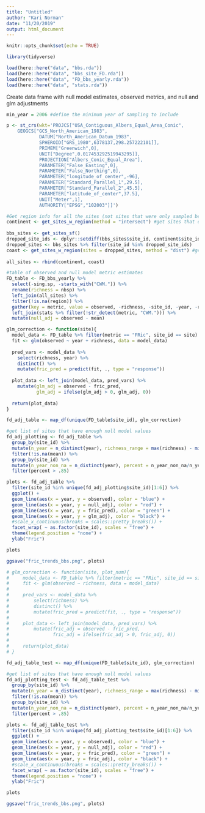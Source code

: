 ```yaml
---
title: "Untitled"
author: "Kari Norman"
date: "11/20/2019"
output: html_document
---
```


```r
knitr::opts_chunk$set(echo = TRUE)
```

```r
library(tidyverse)
```

```r
load(here::here("data", "bbs.rda"))
load(here::here("data", "bbs_site_FD.rda"))
load(here::here("data", "FD_bbs_yearly.rda"))
load(here::here("data", "stats.rda"))
```

Create data frame with null model estimates, observed metrics, and null and glm adjustments 
```r

min_year = 2006 #define the minimum year of sampling to include

p <- st_crs(wkt='PROJCS["USA_Contiguous_Albers_Equal_Area_Conic",
    GEOGCS["GCS_North_American_1983",
            DATUM["North_American_Datum_1983",
            SPHEROID["GRS_1980",6378137,298.257222101]],
            PRIMEM["Greenwich",0],
            UNIT["Degree",0.017453292519943295]],
            PROJECTION["Albers_Conic_Equal_Area"],
            PARAMETER["False_Easting",0],
            PARAMETER["False_Northing",0],
            PARAMETER["longitude_of_center",-96],
            PARAMETER["Standard_Parallel_1",29.5],
            PARAMETER["Standard_Parallel_2",45.5],
            PARAMETER["latitude_of_center",37.5],
            UNIT["Meter",1],
            AUTHORITY["EPSG","102003"]]')

#Get region info for all the sites (not sites that were only sampled before 1969, we'll drop those later)
continent <- get_sites_w_region(method = "intersect") #get sites that directly intersect (on the continent)
  
bbs_sites <- get_sites_sf()
dropped_site_ids <- dplyr::setdiff(bbs_sites$site_id, continent$site_id) #find dropped
dropped_sites <- bbs_sites %>% filter(site_id %in% dropped_site_ids)
coast <- get_sites_w_region(sites = dropped_sites, method = "dist") #get sites that were dropped (on the coast)
  
all_sites <- rbind(continent, coast)

#table of observed and null model metric estimates
FD_table <- FD_bbs_yearly %>%
  select(-sing.sp, -starts_with("CWM.")) %>%
  rename(richness = nbsp) %>%
  left_join(all_sites) %>%
  filter(!is.na(region)) %>%
  gather(key = metric, value = observed, -richness, -site_id, -year, -region, -geometry) %>%
  left_join(stats %>% filter(!str_detect(metric, "CWM."))) %>%
  mutate(null_adj = observed - mean) 

glm_correction <- function(site){
  model_data <- FD_table %>% filter(metric == "FRic", site_id == site)
  fit <- glm(observed ~ year + richness, data = model_data)
  
  pred_vars <- model_data %>% 
    select(richness, year) %>% 
    distinct() %>%
    mutate(fric_pred = predict(fit, ., type = "response"))
  
  plot_data <- left_join(model_data, pred_vars) %>%
    mutate(glm_adj = observed - fric_pred,
           glm_adj = ifelse(glm_adj > 0, glm_adj, 0))
  
  return(plot_data)
}

fd_adj_table <- map_df(unique(FD_table$site_id), glm_correction)
```

```r
#get list of sites that have enough null model values
fd_adj_plotting <- fd_adj_table %>% 
  group_by(site_id) %>%
  mutate(n_year = n_distinct(year), richness_range = max(richness) - min(richness)) %>%
  filter(!is.na(mean)) %>%
  group_by(site_id) %>%
  mutate(n_year_non_na = n_distinct(year), percent = n_year_non_na/n_year) %>%
  filter(percent > .85)

plots <- fd_adj_table %>%
  filter(site_id %in% unique(fd_adj_plotting$site_id)[1:6]) %>%
  ggplot() +
  geom_line(aes(x = year, y = observed), color = "blue") +
  geom_line(aes(x = year, y = null_adj), color = "red") +
  geom_line(aes(x = year, y = fric_pred), color = "green") +
  geom_line(aes(x = year, y = glm_adj), color = "black") +
  #scale_x_continuous(breaks = scales::pretty_breaks()) +
  facet_wrap( ~ as.factor(site_id), scales = "free") +
  theme(legend.position = "none") +
  ylab("Fric")

plots

ggsave("fric_trends_bbs.png", plots)
```

```r
# glm_correction <- function(site, plot_num){
#     model_data <- FD_table %>% filter(metric == "FRic", site_id == site)
#     fit <- glm(observed ~ richness, data = model_data)
#     
#     pred_vars <- model_data %>% 
#         select(richness) %>% 
#         distinct() %>%
#         mutate(fric_pred = predict(fit, ., type = "response"))
#     
#     plot_data <- left_join(model_data, pred_vars) %>%
#         mutate(fric_adj = observed - fric_pred,
#                fric_adj = ifelse(fric_adj > 0, fric_adj, 0))
#     
#     return(plot_data)
# }

fd_adj_table_test <- map_df(unique(FD_table$site_id), glm_correction)

#get list of sites that have enough null model values
fd_adj_plotting_test <- fd_adj_table_test %>% 
  group_by(site_id) %>%
  mutate(n_year = n_distinct(year), richness_range = max(richness) - min(richness)) %>%
  filter(!is.na(mean)) %>%
  group_by(site_id) %>%
  mutate(n_year_non_na = n_distinct(year), percent = n_year_non_na/n_year) %>%
  filter(percent > .85)

plots <- fd_adj_table_test %>%
  filter(site_id %in% unique(fd_adj_plotting_test$site_id)[1:6]) %>%
  ggplot() +
  geom_line(aes(x = year, y = observed), color = "blue") +
  geom_line(aes(x = year, y = null_adj), color = "red") +
  geom_line(aes(x = year, y = fric_pred), color = "green") +
  geom_line(aes(x = year, y = fric_adj), color = "black") +
  #scale_x_continuous(breaks = scales::pretty_breaks()) +
  facet_wrap( ~ as.factor(site_id), scales = "free") +
  theme(legend.position = "none") +
  ylab("Fric")

plots

ggsave("fric_trends_bbs.png", plots)
```
